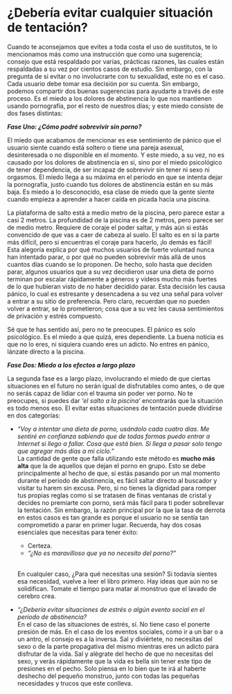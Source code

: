# ¿Debería evitar cualquier situación de tentación? {#deberia-evitar-cualquier-situacion-de-tentacion}

Cuando te aconsejamos que evites a toda costa el uso de sustitutos, te lo mencionamos más como una instrucción que como una sugerencia; consejo que está respaldado por varias, prácticas razones, las cuales están respaldadas a su vez por cientos casos de estudio. Sin embargo, con la pregunta de si evitar o no involucrarte con tu sexualidad, este no es el caso. Cada usuario debe tomar esa decisión por su cuenta. Sin embargo, podemos compartir dos buenas sugerencias para ayudarte a través de este proceso. Es el miedo a los dolores de abstinencia lo que nos mantienen usando pornografía, por el resto de nuestros días; y este miedo consiste de dos fases distintas:

_**Fase Uno: ¿Cómo podré sobrevivir sin porno?**_

El miedo que acabamos de mencionar es ese sentimiento de pánico que el usuario siente cuando está soltero o tiene una pareja asexual, desinteresada o no disponible en el momento. Y este miedo, a su vez, no es causado por los dolores de abstinencia en sí, sino por el miedo psicológico de tener dependencia, de ser incapaz de sobrevivir sin tener ni sexo ni orgasmos. El miedo llega a su máxima en el periodo en que se intenta dejar la pornografía, justo cuando tus dolores de abstinencia están en su más baja. Es miedo a lo desconocido, esa clase de miedo que la gente siente cuando empieza a aprender a hacer caída en picada hacia una piscina. 

La plataforma de salto está a medio metro de la piscina, pero parece estar a casi 2 metros. La profundidad de la piscina es de 2 metros, pero parece ser de medio metro. Requiere de coraje el poder saltar, y más aún si estás convencido de que vas a caer de cabeza al suelo. El salto es en sí la parte más difícil, pero si encuentras el coraje para hacerlo, ¡lo demás es fácil! Esta alegoría explica por qué muchos usuarios de fuerte voluntad nunca han intentado parar, o por qué no pueden sobrevivir más allá de unos cuantos días cuando se lo proponen. De hecho, solo hasta que deciden parar, algunos usuarios que a su vez decidieron usar una dieta de porno terminan por escalar rápidamente a géneros y videos mucho más fuertes de lo que hubieran visto de no haber decidido parar. Esta decisión les causa pánico, lo cual es estresante y desencadena a su vez una señal para volver a entrar a su sitio de preferencia. Pero claro, recuerdan que no pueden volver a entrar, se lo prometieron; cosa que a su vez les causa sentimientos de privación y estrés compuesto.

Sé que te has sentido así, pero no te preocupes. El pánico es solo psicológico. Es el miedo a que quizá, eres dependiente. La buena noticia es que no lo eres, ni siquiera cuando eres un adicto. No entres en pánico, lánzate directo a la piscina. 

_**Fase Dos: Miedo a los efectos a largo plazo**_

La segunda fase es a largo plazo, involucrando el miedo de que ciertas situaciones en el futuro no serán igual de disfrutables como antes, o de que no serás capaz de lidiar con el trauma sin poder ver porno. No te preocupes, si puedes dar _‘el salto a la piscina’_ encontrarás que la situación es todo menos eso. El evitar estas situaciones de tentación puede dividirse en dos categorías:

* _“Voy a intentar una dieta de porno, usándolo cada cuatro días. Me sentiré en confianza sabiendo que de todas formas puedo entrar a Internet si llego a fallar. Cosa que está bien. Si llega a pasar solo tengo que agregar más días a mi ciclo.”_  
La cantidad de gente que falla utilizando este método es **mucho más alta** que la de aquellos que dejan el porno en grupo. Esto se debe principalmente al hecho de que, si estás pasando por un mal momento durante el periodo de abstinencia, es fácil saltar directo al buscador y visitar tu harem sin excusa. Pero, si no tienes la dignidad para romper tus propias reglas como si se tratasen de finas ventanas de cristal y decides no premiarte con porno, será más fácil para ti poder sobrellevar la tentación. Sin embargo, la razón principal por la que la tasa de derrota en estos casos es tan grande es porque el usuario no se sentía tan comprometido a parar en primer lugar. Recuerda, hay dos cosas esenciales que necesitas para tener éxito:  
    * Certeza.
    * _“¿No es maravilloso que ya no necesito del porno?”_

    \   
    En cualquier caso, ¿Para qué necesitas una sesión? Si todavía sientes esa necesidad, 	vuelve a leer el libro primero. Hay ideas que aún no se solidifican. Tomate el tiempo 	para matar al monstruo que el lavado de cerebro crea. 

* *“¿Debería evitar situaciones de estrés o algún evento social en el periodo de abstinencia?*  
En el caso de las situaciones de estrés, sí. No tiene caso el ponerte presión de más. En el caso de los eventos sociales, como ir a un bar o a un antro, el consejo es a la inversa. Sal y diviértete, no necesitas del sexo o de la parte propagativa del mismo mientras eres un adicto para disfrutar de la vida. Sal y alégrate del hecho de que no necesitas del sexo, y verás rápidamente que la vida es bella sin tener este tipo de presiones en el pecho. Solo piensa en lo bien que te irá al haberte deshecho del pequeño monstruo, junto con todas las pequeñas necesidades y trucos que este conlleva.
